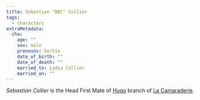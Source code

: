 ```yaml
---
title: Sebastian "BBC" Collier
tags:
  - characters
extraMetadata:
  cha:
    age: ""
    sex: male
    pronouns: he/him
    date_of_birth: ""
    date_of_death: ""
    married_to: Lydia Collier
    married_on: ""
---
```


*Sebastian Collier* is the Head First Mate of [Hugo](../locations/hugo.mdx)
branch of [La Camaraderie](../organizations/la-camaraderie.mdx).
